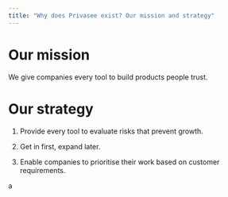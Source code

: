 ```yaml
---
title: "Why does Privasee exist? Our mission and strategy"
---
```


# Our mission

We give companies every tool to build products people trust.

# Our strategy

1. Provide every tool to evaluate risks that prevent growth.

2. Get in first, expand later.

3. Enable companies to prioritise their work based on customer requirements.

a